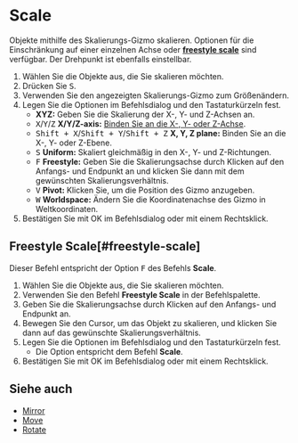 
# Scale

<Reference shortcut="S" command="Scale" button="Links von der Befehlsleiste" />

Objekte mithilfe des Skalierungs-Gizmo skalieren. Optionen für die Einschränkung auf einer einzelnen Achse oder [**freestyle scale**](#freestyle-scale) sind verfügbar. Der Drehpunkt ist ebenfalls einstellbar.

1. Wählen Sie die Objekte aus, die Sie skalieren möchten.
2. Drücken Sie <kbd>S</kbd>.
3. Verwenden Sie den angezeigten Skalierungs-Gizmo zum Größenändern.
4. Legen Sie die Optionen im Befehlsdialog und den Tastaturkürzeln fest.
   - **XYZ:** Geben Sie die Skalierung der X-, Y- und Z-Achsen an.
   - <kbd>X</kbd>/<kbd>Y</kbd>/<kbd>Z</kbd> **X/Y/Z-axis:** [Binden Sie an die X-, Y- oder Z-Achse](./sketching-essentials#constrain-to-an-axis).
   - <kbd>Shift + X</kbd>/<kbd>Shift + Y</kbd>/<kbd>Shift + Z</kbd> **X, Y, Z plane:** Binden Sie an die X-, Y- oder Z-Ebene.
   - <kbd>S</kbd> **Uniform:** Skaliert gleichmäßig in den X-, Y- und Z-Richtungen.
   - <kbd>F</kbd> **Freestyle:** Geben Sie die Skalierungsachse durch Klicken auf den Anfangs- und Endpunkt an und klicken Sie dann mit dem gewünschten Skalierungsverhältnis.
   - <kbd>V</kbd> **Pivot:** Klicken Sie, um die Position des Gizmo anzugeben.
   - <kbd>W</kbd> **Worldspace:** Ändern Sie die Koordinatenachse des Gizmo in Weltkoordinaten.
5. Bestätigen Sie mit OK im Befehlsdialog oder mit einem Rechtsklick.

## Freestyle Scale[#freestyle-scale]

Dieser Befehl entspricht der Option <kbd>F</kbd> des Befehls **Scale**.

1. Wählen Sie die Objekte aus, die Sie skalieren möchten.
2. Verwenden Sie den Befehl **Freestyle Scale** in der Befehlspalette.
3. Geben Sie die Skalierungsachse durch Klicken auf den Anfangs- und Endpunkt an.
4. Bewegen Sie den Cursor, um das Objekt zu skalieren, und klicken Sie dann auf das gewünschte Skalierungsverhältnis.
5. Legen Sie die Optionen im Befehlsdialog und den Tastaturkürzeln fest.
   - Die Option entspricht dem Befehl **Scale**.
6. Bestätigen Sie mit OK im Befehlsdialog oder mit einem Rechtsklick.

<VideoPlayer fileName="freestyle-scale"/>

## Siehe auch
- [Mirror](./mirror)
- [Move](./move)
- [Rotate](./rotate)